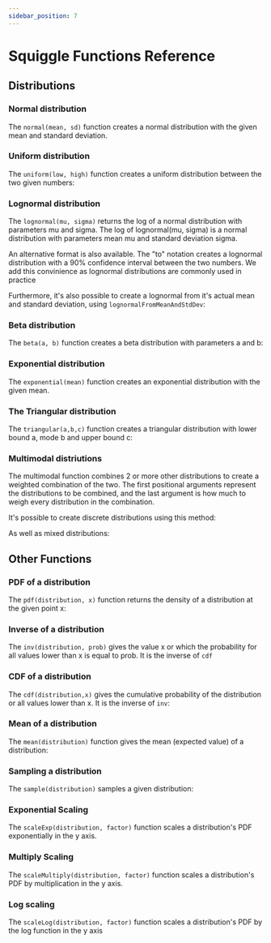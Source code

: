 ```yaml
---
sidebar_position: 7
---
```



# Squiggle Functions Reference

## Distributions

### Normal distribution

The `normal(mean, sd)` function creates a normal distribution with the given mean
and standard deviation.

<SquiggleEditor initialSquiggleString="normal(0, 1)" />

### Uniform distribution

The `uniform(low, high)` function creates a uniform distribution between the
two given numbers:

<SquiggleEditor initialSquiggleString="uniform(0, 10)" />


### Lognormal distribution

The `lognormal(mu, sigma)` returns the log of a normal distribution with parameters
mu and sigma. The log of lognormal(mu, sigma) is a normal distribution with parameters
mean mu and standard deviation sigma.

<SquiggleEditor initialSquiggleString="lognormal(0, 1)" />

An alternative format is also available. The "to" notation creates a lognormal
distribution with a 90% confidence interval between the two numbers. We add
this convinience as lognormal distributions are commonly used in practice

<SquiggleEditor initialSquiggleString="2 to 10" />

Furthermore, it's also possible to create a lognormal from it's actual mean
and standard deviation, using `lognormalFromMeanAndStdDev`:

<SquiggleEditor initialSquiggleString="lognormalFromMeanAndStdDev(20, 20)" />


### Beta distribution

The `beta(a, b)` function creates a beta distribution with parameters a and b:

<SquiggleEditor initialSquiggleString="beta(20, 20)" />

### Exponential distribution

The `exponential(mean)` function creates an exponential distribution with the given
mean.

<SquiggleEditor initialSquiggleString="exponential(1)" />


### The Triangular distribution

The `triangular(a,b,c)` function creates a triangular distribution with lower
bound a, mode b and upper bound c:

<SquiggleEditor initialSquiggleString="triangular(1, 2, 4)" />

### Multimodal distriutions

The multimodal function combines 2 or more other distributions to create a weighted
combination of the two. The first positional arguments represent the distributions
to be combined, and the last argument is how much to weigh every distribution in the
combination.

<SquiggleEditor initialSquiggleString="mm(uniform(0,1), normal(1,1), [0.5, 0.5])" />

It's possible to create discrete distributions using this method:

<SquiggleEditor initialSquiggleString="mm(0, 1, [0.2,0.8])" />

As well as mixed distributions:

<SquiggleEditor initialSquiggleString="mm(0, 1 to 10, [0.2,0.8])" />

## Other Functions

### PDF of a distribution
The `pdf(distribution, x)` function returns the density of a distribution at the
given point x:


<SquiggleEditor initialSquiggleString="pdf(normal(0,1),0)" />

### Inverse of a distribution

The `inv(distribution, prob)` gives the value x or which the probability for all values
lower than x is equal to prob. It is the inverse of `cdf`

<SquiggleEditor initialSquiggleString="inv(normal(0,1),0.5)" />

### CDF of a distribution

The `cdf(distribution,x)` gives the cumulative probability of the distribution
or all values lower than x. It is the inverse of `inv`:

<SquiggleEditor initialSquiggleString="cdf(normal(0,1),0)" />

### Mean of a distribution
The `mean(distribution)` function gives the mean (expected value) of a distribution:

<SquiggleEditor initialSquiggleString="mean(normal(5, 10))" />

### Sampling a distribution
The `sample(distribution)` samples a given distribution:

<SquiggleEditor initialSquiggleString="sample(normal(0, 10))" />

### Exponential Scaling

The `scaleExp(distribution, factor)` function scales a distribution's PDF exponentially
in the y axis.

<SquiggleEditor initialSquiggleString="scaleExp(normal(10, 10), 10)" />

### Multiply Scaling

The `scaleMultiply(distribution, factor)` function scales a distribution's PDF by multiplication
in the y axis.

<SquiggleEditor initialSquiggleString="scaleMultiply(normal(10, 10), 2)" />

### Log scaling

The `scaleLog(distribution, factor)` function scales a distribution's PDF by the log
function in the y axis

<SquiggleEditor initialSquiggleString="scaleLog(normal(10, 10), 2)" />
